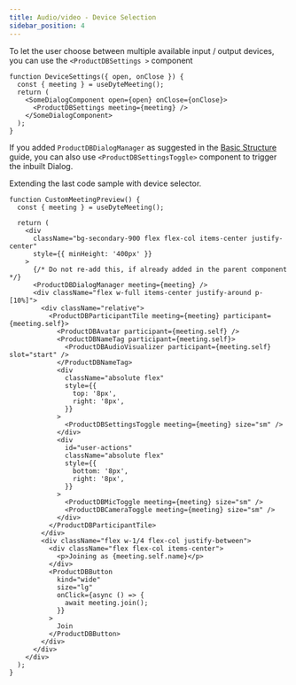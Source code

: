 ```yaml
---
title: Audio/video - Device Selection
sidebar_position: 4
---
```


To let the user choose between multiple available input / output devices, you can use the `<ProductDBSettings >` component

```tsx
function DeviceSettings({ open, onClose }) {
  const { meeting } = useDyteMeeting();
  return (
    <SomeDialogComponent open={open} onClose={onClose}>
      <ProductDBSettings meeting={meeting} />
    </SomeDialogComponent>
  );
}
```

If you added `ProductDBDialogManager` as suggested in the [Basic Structure](/react-ui-kit/build-pre-call-ui/build-your-own/initial-code-skeleton#file-meetingtsx) guide, you can also use `<ProductDBSettingsToggle>` component to trigger the inbuilt Dialog.

Extending the last code sample with device selector.

```tsx live showLineNumbers
function CustomMeetingPreview() {
  const { meeting } = useDyteMeeting();

  return (
    <div
      className="bg-secondary-900 flex flex-col items-center justify-center"
      style={{ minHeight: '400px' }}
    >
      {/* Do not re-add this, if already added in the parent component */}
      <ProductDBDialogManager meeting={meeting} />
      <div className="flex w-full items-center justify-around p-[10%]">
        <div className="relative">
          <ProductDBParticipantTile meeting={meeting} participant={meeting.self}>
            <ProductDBAvatar participant={meeting.self} />
            <ProductDBNameTag participant={meeting.self}>
              <ProductDBAudioVisualizer participant={meeting.self} slot="start" />
            </ProductDBNameTag>
            <div
              className="absolute flex"
              style={{
                top: '8px',
                right: '8px',
              }}
            >
              <ProductDBSettingsToggle meeting={meeting} size="sm" />
            </div>
            <div
              id="user-actions"
              className="absolute flex"
              style={{
                bottom: '8px',
                right: '8px',
              }}
            >
              <ProductDBMicToggle meeting={meeting} size="sm" />
              <ProductDBCameraToggle meeting={meeting} size="sm" />
            </div>
          </ProductDBParticipantTile>
        </div>
        <div className="flex w-1/4 flex-col justify-between">
          <div className="flex flex-col items-center">
            <p>Joining as {meeting.self.name}</p>
          </div>
          <ProductDBButton
            kind="wide"
            size="lg"
            onClick={async () => {
              await meeting.join();
            }}
          >
            Join
          </ProductDBButton>
        </div>
      </div>
    </div>
  );
}
```
